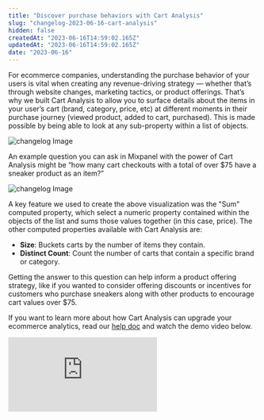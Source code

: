 ```yaml
---
title: "Discover purchase behaviors with Cart Analysis"
slug: "changelog-2023-06-16-cart-analysis"
hidden: false
createdAt: "2023-06-16T14:59:02.165Z"
updatedAt: "2023-06-16T14:59:02.165Z"
date: "2023-06-16"
---
```

For ecommerce companies, understanding the purchase behavior of your users is vital when creating any revenue-driving strategy — whether that’s through website changes, marketing tactics, or product offerings. 
That’s why we built Cart Analysis to allow you to surface details about the items in your user’s cart (brand, category, price, etc) at different moments in their purchase journey (viewed product, added to cart, purchased). This is made possible by being able to look at any sub-property within a list of objects.

![changelog Image](/changelog/cart_analysis.png)

An example question you can ask in Mixpanel with the power of Cart Analysis might be “how many cart checkouts with a total of over $75 have a sneaker product as an item?”

![changelog Image](/changelog/cart_analysis.gif)

A key feature we used to create the above visualization was the "Sum" computed property, which select a numeric property contained within the objects of the list and sums those values together (in this case, price).
The other computed properties available with Cart Analysis are:
- **Size**: Buckets carts by the number of items they contain.
- **Distinct Count**: Count the number of carts that contain a specific brand or category.

Getting the answer to this question can help inform a product offering strategy, like if you wanted to consider offering discounts or incentives for customers who purchase sneakers along with other products to encourage cart values over $75.

If you want to learn more about how Cart Analysis can upgrade your ecommerce analytics, read our [help doc](/docs/features/advanced#list-of-objects-property-support) and watch the demo video below. 

<div style={{position: 'relative', paddingBottom: '64.90384615384616%', height: 0}}>
    <iframe src="https://www.loom.com/embed/ff350b78206a4eb6948f86ed67e62ac3"
        frameBorder="0"
        webkitallowfullscreen="true" mozallowfullscreen="true" allowFullScreen
        style={{position: 'absolute', 'top': 0, 'left': 0, 'width': '100%', 'height': '100%'}}>
    </iframe>
</div>
